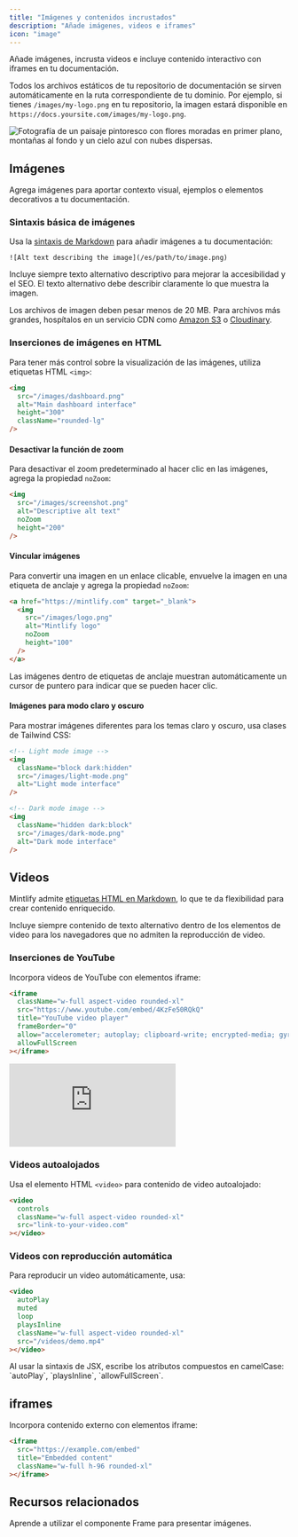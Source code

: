 ```yaml
---
title: "Imágenes y contenidos incrustados"
description: "Añade imágenes, videos e iframes"
icon: "image"
---
```


Añade imágenes, incrusta videos e incluye contenido interactivo con iframes en tu documentación.

Todos los archivos estáticos de tu repositorio de documentación se sirven automáticamente en la ruta correspondiente de tu dominio. Por ejemplo, si tienes `/images/my-logo.png` en tu repositorio, la imagen estará disponible en `https://docs.yoursite.com/images/my-logo.png`.

<Frame>
<img
  className="rounded-xl"
  src="https://mintlify-assets.b-cdn.net/bigbend.jpg"
  alt="Fotografía de un paisaje pintoresco con flores moradas en primer plano, montañas al fondo y un cielo azul con nubes dispersas."
/>
</Frame>

## Imágenes

Agrega imágenes para aportar contexto visual, ejemplos o elementos decorativos a tu documentación.

### Sintaxis básica de imágenes

Usa la [sintaxis de Markdown](https://www.markdownguide.org/basic-syntax/#images) para añadir imágenes a tu documentación:

```mdx
![Alt text describing the image](/es/path/to/image.png)
```

<Tip>
  Incluye siempre texto alternativo descriptivo para mejorar la accesibilidad y el SEO. El texto alternativo debe describir claramente lo que muestra la imagen.
</Tip>

Los archivos de imagen deben pesar menos de 20 MB. Para archivos más grandes, hospítalos en un servicio CDN como [Amazon S3](https://aws.amazon.com/s3) o [Cloudinary](https://cloudinary.com).

### Inserciones de imágenes en HTML

Para tener más control sobre la visualización de las imágenes, utiliza etiquetas HTML `<img>`:

```html
<img 
  src="/images/dashboard.png" 
  alt="Main dashboard interface"
  height="300"
  className="rounded-lg"
/>
```

#### Desactivar la función de zoom

Para desactivar el zoom predeterminado al hacer clic en las imágenes, agrega la propiedad `noZoom`:

```html highlight="4"
<img 
  src="/images/screenshot.png" 
  alt="Descriptive alt text"
  noZoom 
  height="200"
/>
```

#### Vincular imágenes

Para convertir una imagen en un enlace clicable, envuelve la imagen en una etiqueta de anclaje y agrega la propiedad `noZoom`:

```html
<a href="https://mintlify.com" target="_blank">
  <img 
    src="/images/logo.png" 
    alt="Mintlify logo"
    noZoom 
    height="100"
  />
</a>
```

<Note>
  Las imágenes dentro de etiquetas de anclaje muestran automáticamente un cursor de puntero para indicar que se pueden hacer clic.
</Note>

#### Imágenes para modo claro y oscuro

Para mostrar imágenes diferentes para los temas claro y oscuro, usa clases de Tailwind CSS:

```html
<!-- Light mode image -->
<img 
  className="block dark:hidden" 
  src="/images/light-mode.png" 
  alt="Light mode interface"
/>

<!-- Dark mode image -->
<img 
  className="hidden dark:block" 
  src="/images/dark-mode.png" 
  alt="Dark mode interface"
/>
```

## Videos

Mintlify admite [etiquetas HTML en Markdown](https://www.markdownguide.org/basic-syntax/#html), lo que te da flexibilidad para crear contenido enriquecido.

<Tip>
  Incluye siempre contenido de texto alternativo dentro de los elementos de video para los navegadores que no admiten la reproducción de video.
</Tip>

### Inserciones de YouTube

Incorpora videos de YouTube con elementos iframe:

```html
<iframe
  className="w-full aspect-video rounded-xl"
  src="https://www.youtube.com/embed/4KzFe50RQkQ"
  title="YouTube video player"
  frameBorder="0"
  allow="accelerometer; autoplay; clipboard-write; encrypted-media; gyroscope; picture-in-picture"
  allowFullScreen
></iframe>
```

<Frame>
<iframe
  className="w-full aspect-video rounded-xl"
  src="https://www.youtube.com/embed/4KzFe50RQkQ"
  title="YouTube video player"
  frameBorder="0"
  allow="accelerometer; autoplay; clipboard-write; encrypted-media; gyroscope; picture-in-picture"
  allowFullScreen
></iframe>
</Frame>

### Videos autoalojados

Usa el elemento HTML `<video>` para contenido de video autoalojado:

```html
<video
  controls
  className="w-full aspect-video rounded-xl"
  src="link-to-your-video.com"
></video>
```

### Videos con reproducción automática

Para reproducir un video automáticamente, usa:

```html
<video
  autoPlay
  muted
  loop
  playsInline
  className="w-full aspect-video rounded-xl"
  src="/videos/demo.mp4"
></video>
```

<Note>
  Al usar la sintaxis de JSX, escribe los atributos compuestos en camelCase: `autoPlay`, `playsInline`, `allowFullScreen`.
</Note>

## iframes

Incorpora contenido externo con elementos iframe:

```html
<iframe 
  src="https://example.com/embed" 
  title="Embedded content"
  className="w-full h-96 rounded-xl"
></iframe>
```

## Recursos relacionados

<Card title="Referencia del componente Frame" icon="frame" horizontal href="/es/components/frames">
  Aprende a utilizar el componente Frame para presentar imágenes.
</Card>
